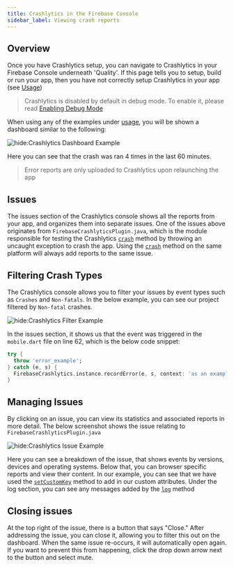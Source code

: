```yaml
---
title: Crashlytics in the Firebase Console
sidebar_label: Viewing crash reports
---
```


## Overview

Once you have Crashlytics setup, you can navigate to Crashlytics in your Firebase Console underneath 'Quality'.
If this page tells you to setup, build or run your app, then you have not correctly setup Crashlytics in your app (see [Usage](usage))

> Crashlytics is disabled by default in debug mode. To enable it, please read [Enabling Debug Mode](usage#enabling-debug-mode)

When using any of the examples under [usage](usage), you will be shown a dashboard similar to the following:

![hide:Crashlytics Dashboard Example](crashlytics-example.png)

Here you can see that the crash was ran 4 times in the last 60 minutes.

> Error reports are only uploaded to Crashlytics upon relaunching the app

## Issues

The issues section of the Crashlytics console shows all the reports from your app, and organizes them into separate issues.
One of the issues above originates from `FirebaseCrashlyticsPlugin.java`, which is the module responsible for testing the
Crashlytics [`crash`](usage#forcing-a-crash) method by throwing an uncaught exception to crash the app.  Using the [`crash`](usage#forcing-a-crash) method on the same platform
will always add reports to the same issue.

## Filtering Crash Types

The Crashlytics console allows you to filter your issues by event types such as `Crashes` and `Non-fatals`.
In the below example, you can see our project filtered by `Non-fatal` crashes.

![hide:Crashlytics Filter Example](crashlytics-filter.png)

In the issues section, it shows us that the event was triggered in the `mobile.dart` file on line 62, which is the below
code snippet:

```dart highlight={2} title="mobile.dart"
try {
  throw 'error_example';
} catch (e, s) {
  FirebaseCrashlytics.instance.recordError(e, s, context: 'as an example');
}
```

## Managing Issues

By clicking on an issue, you can view its statistics and associated reports in more detail.  The below screenshot shows the
issue relating to `FirebaseCrashlyticsPlugin.java`

![hide:Crashlytics Issue Example](crashlytics-example-detail.png)

Here you can see a breakdown of the issue, that shows events by versions, devices and operating systems.  Below that, you
can browser specific reports and view their content.  In our example, you can see that we have used the [`setCustomKey`](usage#add-custom-keys) method
to add in our custom attributes.  Under the log section, you can see any messages added by the [`log`](usage#add-custom-log-messages') method

## Closing issues

At the top right of the issue, there is a button that says "Close."  After addressing the issue, you can close it, allowing
you to filter this out on the dashboard.  When the same issue re-occurs, it will automatically open again.  If you want to
prevent this from happening, click the drop down arrow next to the button and select mute.


